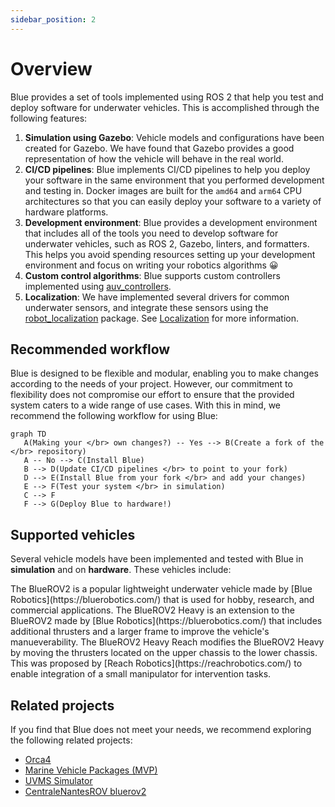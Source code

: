 ```yaml
---
sidebar_position: 2
---
```




# Overview

Blue provides a set of tools implemented using ROS 2 that help you test and
deploy software for underwater vehicles. This is accomplished through the
following features:

1. **Simulation using Gazebo**: Vehicle models and configurations have been
   created for Gazebo. We have found that Gazebo provides a good representation
   of how the vehicle will behave in the real world.
2. **CI/CD pipelines**: Blue implements CI/CD pipelines to help you deploy your
   software in the same environment that you performed development and testing
   in. Docker images are built for the `amd64` and `arm64` CPU architectures so
   that you can easily deploy your software to a variety of hardware platforms.
3. **Development environment**: Blue provides a development environment that
   includes all of the tools you need to develop software for underwater
   vehicles, such as ROS 2, Gazebo, linters, and formatters. This helps you
   avoid spending resources setting up your development environment and focus on
   writing your robotics algorithms 😀
4. **Custom control algorithms**: Blue supports custom
   controllers implemented using [auv_controllers](https://github.com/Robotic-Decision-Making-Lab/auv_controllers).
5. **Localization**: We have implemented several drivers for common underwater
   sensors, and integrate these sensors using the [robot_localization](https://docs.ros.org/en/noetic/api/robot_localization/html/configuring_robot_localization.html)
   package. See [Localization](/sensors) for more information.

## Recommended workflow

Blue is designed to be flexible and modular, enabling you to make changes
according to the needs of your project. However, our commitment to flexibility
does not compromise our effort to ensure that the provided system caters to
a wide range of use cases. With this in mind, we recommend the following
workflow for using Blue:

```mermaid
graph TD
   A(Making your </br> own changes?) -- Yes --> B(Create a fork of the </br> repository)
   A -- No --> C(Install Blue)
   B --> D(Update CI/CD pipelines </br> to point to your fork)
   D --> E(Install Blue from your fork </br> and add your changes)
   E --> F(Test your system </br> in simulation)
   C --> F
   F --> G(Deploy Blue to hardware!)
```

## Supported vehicles

Several vehicle models have been implemented and tested with Blue in
**simulation** and on **hardware**. These vehicles include:

<div className="vehicles">
   <Vehicle name="BlueROV2" img={BlueROV2}>
      The BlueROV2 is a popular lightweight underwater vehicle made by
      [Blue Robotics](https://bluerobotics.com/) that is used for hobby,
      research, and commercial applications.
   </Vehicle>
   <Vehicle name="BlueROV2 Heavy" img={BlueROV2Heavy}>
      The BlueROV2 Heavy is an extension to the BlueROV2 made by
      [Blue Robotics](https://bluerobotics.com/) that includes additional
      thrusters and a larger frame to improve the vehicle's manueverability.
   </Vehicle>
   <Vehicle name="BlueROV2 Heavy Reach" img={BlueROV2HeavyReach}>
      The BlueROV2 Heavy Reach modifies the BlueROV2 Heavy by moving the
      thrusters located on the upper chassis to the lower chassis. This was
      proposed by [Reach Robotics](https://reachrobotics.com/) to enable
      integration of a small manipulator for intervention tasks.
   </Vehicle>
</div>

## Related projects

If you find that Blue does not meet your needs, we recommend exploring the
following related projects:

- [Orca4](https://github.com/clydemcqueen/orca4)
- [Marine Vehicle Packages (MVP)](https://github.com/uri-ocean-robotics/mvp_readme)
- [UVMS Simulator](https://github.com/edxmorgan/uvms-simulator)
- [CentraleNantesROV bluerov2](https://github.com/CentraleNantesROV/bluerov2)

